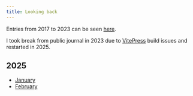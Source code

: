 ```yaml
---
title: Looking back
---
```


Entries from 2017 to 2023 can be seen [here](https://wiki.nikiv.dev/looking-back).

I took break from public journal in 2023 due to [VitePress](https://vitepress.dev) build issues and restarted in 2025.

## 2025

- [January](/looking-back/25-january)
- [February](/looking-back/25-february)

